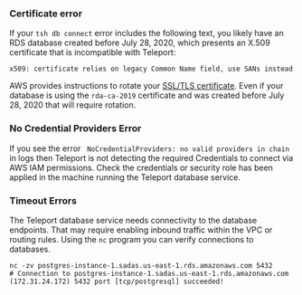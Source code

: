 ### Certificate error

If your `tsh db connect` error includes the following text, you likely have an RDS database created before July 28, 2020, which presents an X.509 certificate that is incompatible with Teleport:

```code
x509: certificate relies on legacy Common Name field, use SANs instead
```

AWS provides instructions to rotate your [SSL/TLS certificate](https://docs.aws.amazon.com/AmazonRDS/latest/UserGuide/UsingWithRDS.SSL-certificate-rotation.html). Even if
your database is using the `rda-ca-2019` certificate and was created before July 28, 2020 that 
will require rotation.

### No Credential Providers Error

If you see the error ` NoCredentialProviders: no valid providers in chain` in logs then Teleport
is not detecting the required Credentials to connect via AWS IAM permissions.  Check
the credentials or security role has been applied in the machine running the Teleport database service.

### Timeout Errors

The Teleport database service needs connectivity to the database endpoints.  That may require
enabling inbound traffic within the VPC or routing rules. Using the `nc`
program you can verify connections to databases.   

```code
nc -zv postgres-instance-1.sadas.us-east-1.rds.amazonaws.com 5432
# Connection to postgres-instance-1.sadas.us-east-1.rds.amazonaws.com (172.31.24.172) 5432 port [tcp/postgresql] succeeded!
```